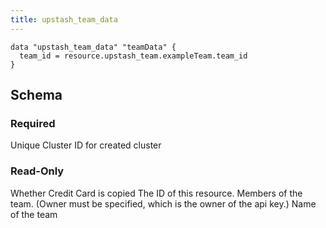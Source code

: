 ```yaml
---
title: upstash_team_data
---
```


<RequestExample>

```hcl example.tf
data "upstash_team_data" "teamData" {
  team_id = resource.upstash_team.exampleTeam.team_id
}
```

</RequestExample>

## Schema

### Required

<ParamField query="team_id" type="string" required>
    Unique Cluster ID for created cluster
</ParamField>

### Read-Only

<ResponseField name="copy_cc" type="bool">
    Whether Credit Card is copied
</ResponseField>

<ResponseField name="id" type="number">
    The ID of this resource.
</ResponseField>

<ResponseField name="team_members" type="map(string)">
    Members of the team. (Owner must be specified, which is the owner of the api
    key.)
</ResponseField>

<ResponseField name="team_name" type="string">
    Name of the team
</ResponseField>
